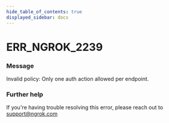 ```yaml
---
hide_table_of_contents: true
displayed_sidebar: docs
---
```



# ERR_NGROK_2239

### Message

Invalid policy: Only one auth action allowed per endpoint.

<ErrorDetails error="err_ngrok_2239" />

### Further help

If you're having trouble resolving this error, please reach out to [support@ngrok.com](mailto:support@ngrok.com?subject=Help%20with%20ERR_NGROK_2239)
